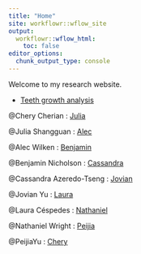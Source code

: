 ```yaml
---
title: "Home"
site: workflowr::wflow_site
output:
  workflowr::wflow_html:
    toc: false
editor_options:
  chunk_output_type: console
---
```


Welcome to my research website.

* [Teeth growth analysis](teeth.html)

@Chery Cherian :
[Julia](https://j-shangguan.github.io/HTML-test/)

@Julia Shangguan :
[Alec](https://alecwilken.github.io/myproject/)

@Alec Wilken :
[Benjamin](https://btnicholson.github.io/myproject2/)

@Benjamin Nicholson :
[Cassandra](https://cazeredotseng.github.io/myproject/)

@Cassandra Azeredo-Tseng :
[Jovian](https://jovianyu.github.io/tiktaalik/)

@Jovian Yu :
[Laura](https://lcespedesarias.github.io/workflowr_tutorial/)

@Laura Céspedes :
[Nathaniel](https://nathaniel-wright.github.io/myproject/)

@Nathaniel Wright :
[Peijia](https://peijiay.github.io/myproject/index.html)

@PeijiaYu :
[Chery](https://cherianchery.github.io/MyProjectTest/)

